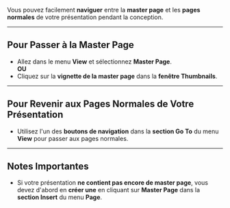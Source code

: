 Vous pouvez facilement **naviguer** entre la **master page** et les **pages normales** de votre présentation pendant la conception.

***

## Pour Passer à la Master Page

* Allez dans le menu **View** et sélectionnez **Master Page**.\
  **OU**
* Cliquez sur la **vignette de la master page** dans la **fenêtre Thumbnails**.

***

## Pour Revenir aux Pages Normales de Votre Présentation

* Utilisez l'un des **boutons de navigation** dans la **section Go To** du menu **View** pour passer aux pages normales.

***

## Notes Importantes

* Si votre présentation **ne contient pas encore de master page**, vous devez d'abord en **créer une** en cliquant sur **Master Page** dans la **section Insert** du menu **Page**.
